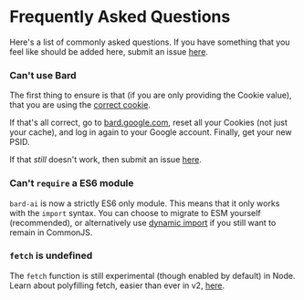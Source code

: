 # Frequently Asked Questions

Here's a list of commonly asked questions. If you have something that you feel like should be added here, submit an issue [here](https://github.com/EvanZhouDev/bard-ai).

### Can't use Bard

The first thing to ensure is that (if you are only providing the Cookie value), that you are using the [correct cookie](/prerequisites/authentication/#step-4).

If that's all correct, go to [bard.google.com](bard.google.com), reset all your Cookies (not just your cache), and log in again to your Google account. Finally, get your new PSID.

If that _still_ doesn't work, then submit an issue [here](https://github.com/EvanZhouDev/bard-ai/issues).

### Can't `require` a ES6 module

`bard-ai` is now a strictly ES6 only module. This means that it only works with the `import` syntax. You can choose to migrate to ESM yourself (recommended), or alternatively use [dynamic import](https://developer.mozilla.org/en-US/docs/Web/JavaScript/Reference/Operators/import) if you still want to remain in CommonJS.

### `fetch` is undefined

The `fetch` function is still experimental (though enabled by default) in Node. Learn about polyfilling fetch, easier than ever in v2, [here](/recipes/fetch).

